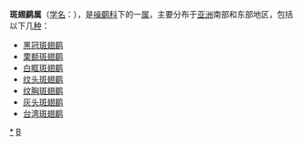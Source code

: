 {{automatic taxobox
| name = 斑翅鹛
| image = Formosan Barwing.jpg
| image_caption =[[台湾斑翅鹛|台湾斑翅鹛]]（''Actinodura morrisoniana''）
| taxon = Actinodura
| authority = [[约翰·古尔德|Gould]], 1836
| subdivision_ranks = [[物种|种]]
| subdivision = 见正文
}}

'''斑翅鹛属'''（[[学名|学名]]：{{lang|la|''Actinodura''}}），是[[噪鹛科|噪鹛科]]下的一[[属|属]]，主要分布于[[亚洲|亚洲]]南部和东部地区，包括以下几[[种|种]]：
* [[黑冠斑翅鹛|黑冠斑翅鹛]] {{lang|la|''Actinodura sodangorum''}}
* [[栗额斑翅鹛|栗额斑翅鹛]] {{lang|la|''Actinodura egertoni''}}
* [[白眶斑翅鹛|白眶斑翅鹛]] {{lang|la|''Actinodura ramsayi''}}
* [[纹头斑翅鹛|纹头斑翅鹛]] {{lang|la|''Actinodura nipalensis''}}
* [[纹胸斑翅鹛|纹胸斑翅鹛]] {{lang|la|''Actinodura waldeni''}}
* [[灰头斑翅鹛|灰头斑翅鹛]] {{lang|la|''Actinodura souliei''}}
* [[台湾斑翅鹛|台湾斑翅鹛]] {{lang|la|''Actinodura morrisoniana''}}
{{Taxonbar|from=Q937947}}

[[Category:斑翅鹛属|*]]
[[Category:1836年描述的分类群|B]]


{{雀形目小作品}}